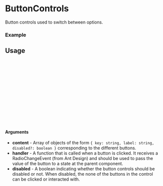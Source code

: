 
<Meta of={ButtonControls} title="ButtonControls" />

# ButtonControls

Button controls used to switch between options.

### Example 

<Canvas of={ButtonControls.Default} />

## Usage

```ts
import {ButtonControls} from "gf-components";

const Example = () => {
  return (
    <ButtonControls
      content={content}
      handler={handler}
      disabled={disabled}
      {...props}
    />
  );
};

export default Example;
```

#### Arguments

- **content** - Array of objects of the form ```{ key: string, label: string, disabled?: boolean }``` corresponding to the different buttons.
- **handler** - A function that is called when a button is clicked. It receives a RadioChangeEvent (from Ant Design) and should be used to pass the value of the button to a state at the parent component.
- **disabled** - A boolean indicating whether the button controls should be disabled or not. When disabled, the none of the buttons in the control can be clicked or interacted with.
